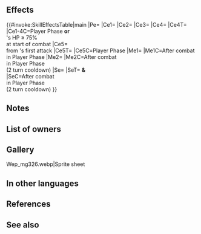 {{Weapon Infobox
|tagid=SID_終端グルヴェイグ
|intID=3881
|userVersion1=Weapon
|userVersion2=Gleam
|exclusive=1
|weaponType=Colorless Tome
|cost=400
|might=14
|range=2
|cooldown=-1
|effect=Accelerates Special trigger (cooldown count-1). If unit initiates combat or foe's HP ≥ 75% at start of combat, grants Atk/Spd/Def/Res+5 to unit, grants bonus to unit's Atk/Spd = 15% of unit's Spd at start of combat, and neutralizes effects that guarantee foe's follow-up attacks and effects that prevent unit's follow-up attacks during combat. If unit initiates combat, reduces damage from foe's first attack by 70% during combat and restores 7 HP to unit after combat. If unit initiates combat, grants another action to unit after combat, and inflicts "restricts movement to 1 space" on unit and Pair Up cohort through their next action (will not trigger again for 2 turns after triggering).
|required=Atlas (weapon)
|properties=random_owner
}}
==Effects==
{{#invoke:SkillEffectsTable|main
|Pe={{Eft|Accelerate Special}}
|Ce1={{Eft|Temporary buffs|Atk/Spd/Def/Res|5}}
|Ce2={{Eft|Temporary buffs|Atk/Spd|15% of {{Tgt|Unit}}'s Spd<br>at start of combat}}
|Ce3={{Eft|Neutralize Prevent Follow-Ups}}
|Ce4={{Eft|Neutralize Guaranteed Follow-Ups}}
|Ce4T={{Tgt|Foe}}
|Ce1-4C=Player Phase '''or'''<br>{{Tgt|Foe}}'s HP ≥ 75%<br>at start of combat
|Ce5={{Eft|Damage Reduction|70%}}<br>from {{Tgt|Foe}}'s first attack
|Ce5T={{Tgt|Unit}}
|Ce5C=Player Phase
|Me1={{Eft|Heal|7}}
|Me1C=After combat<br>in Player Phase
|Me2={{Eft|Another Action}}
|Me2C=After combat<br>in Player Phase<br>(2 turn cooldown)
|Se={{SEt|Gravity}}
|SeT={{Tgt|Unit}} '''&'''<br>{{Tgt|Cohort}}
|SeC=After combat<br>in Player Phase<br>(2 turn cooldown)
}}
==Notes==
{{IfUnitInitiates}}
{{Temporary buffs}}
{{At start of combat}}
{{Follow-up effect neutralization}}
{{DamagePercentageReduction}}
{{After combat healing}}
{{Galeforce notes}}
{{Gravity}}
==List of owners==
{{Skill Hero List}}
==Gallery==
<gallery>
Wep_mg326.webp|Sprite sheet
</gallery>
==In other languages==
{{OtherLanguages
|japanese=終端グルヴェイグ
|german=Exitium Gullveig
|spanishEU=Gullveig final
|spanishLA=Gullveig final
|french=Gullveig finale
|italian=Gullveig finale
|chineseTW=終末古爾維格
|portuguese=Gullveig epilogal
}}
==References==
<references/>
==See also==
{{See also skills|cond=Description LIKE '%if unit initiates%after combat%another action to unit%' OR  Description LIKE '%if unit initiates%another action to unit%after combat%' AND Description NOT LIKE '%if unit initiates%assist%another action%' OR Description LIKE '%if unit initiates%grants unit another action%after combat%'}}
{{Weapons Navbox}}